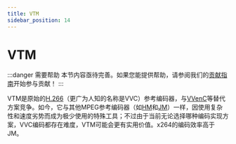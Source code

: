 ```yaml
---
title: VTM
sidebar_position: 14
---
```


# VTM

:::danger 需要帮助
本节内容亟待完善。如果您能提供帮助，请参阅我们的[贡献指南](../contribution-guide.mdx)开始参与贡献！
:::

VTM是原始的[H.266](../video/VVC.mdx)（更广为人知的名称是VVC）参考编码器，与[VVenC](../encoders/VVenC.mdx)等替代方案竞争。如今，它与其他MPEG参考编码器（如[HM](../encoders/HM.mdx)和[JM](../encoders/JM.mdx)）一样，因使用复杂性和速度劣势而成为极少使用的特殊工具；不过由于当前无论选择哪种编码实现方案，VVC编码都存在难度，VTM可能会更有实用价值。x264的编码效率高于JM。